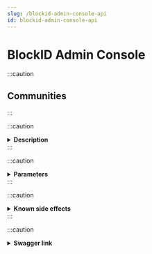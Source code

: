 ```yaml
---
slug: /blockid-admin-console-api
id: blockid-admin-console-api
---
```


# BlockID Admin Console

:::caution
## Communities 
:::

:::caution
<details>
<summary><b>Description</b></summary>
<br>
<b>r1/system/community_info/update API</b>: In this API, Administrators of a community can limit the number of devices a persona can be registered on. In the “persons per account” limit rule, you can set the maximum limit for devices per community. The default limit is 1 for all communities and it can also be configurable. You can also configure the “persons Limit Rule” in which there are two configurable options to regulate the behavior when a user tries to add the same persona on an <b>n+1</b> device where the maximum limit of devices is <b>n</b>. 
</details>
:::

:::caution
<details>
<summary><b>Parameters</b></summary>
<br>
The parameters are: 
<ol>
<li><b>personsPerAccount</b>: The default value is <b>1</b>.</li>
<li><b>personsLimitRule</b>: The default option is <b>reject</b>. The configurable options are: </li>
<ol>
<li><b>reject</b>: If the maximum limit number for devices per community is reached, and the rule is set to reject then any attempts to link more accounts are rejected.</li>
<li><b>cleanup</b>: If the maximum limit number for devices per community is reached, and the rule is cleanup then currently linked accounts are unlinked until there is room to add a new one.</li>
</ol>
</ol>
</details>
:::

:::caution
<details>
<summary><b>Known side effects</b></summary>
<br>
When the “personsPerAccount” limit is set to 1 and the “personLimitRule” rule is set to ‘cleanup’, the passwordless login will happen on the first device (<b>device1</b>) and you can link the second device (<b>device2</b>) using the magic link. Now the <b>device1</b> is no longer authorized for the account, but your login session does not expire. However, once you log out, you should not be able to use <b>device1</b> for passwordless login.
</details>
:::

:::caution
<details>
<summary><b>Swagger link</b></summary>

[Update Tenant and Community Info](https://1k-dev.1kosmos.net/swagger-ui.html?urls.primaryName=System%20APIs#/Tenant/Community/updateTenantAndCommunityUsingPOST)
:::

:::danger
## Magic Link
:::

:::caution
<details>
<summary><b>Description</b></summary>
<br>
<b>r2/acr/community/community/code</b> API: 
In this API, a new option has been introduced to send the invitation magic link via SMS to end-users. The phone number of the user will be picked up from the directory and shown as an option to the administrator to be used for the delivery of the magic link.
</details>
:::

:::caution
<details>
<summary><b>Parameters</b></summary>
<br>
There are two additional parameters <b>smsTo</b> and <b>smsTemplateB64</b> added these behave the same way as <b>emailTo</b> and <b>emailTemplateB64</b>.
<ol>
<li><b>smsTo</b>: The value includes a mobile number prefixed with the country code.</li>
<li><b>smsTemplateB64</b>: This includes the invitation template created to send in the SMS invite.</li>
</ol>
</details>
:::
 
 :::danger
 ## OTP Enhancements
:::

:::caution
<details>
<summary><b>Description</b></summary>
<br>
<b>/api/r2/otp/generate</b> API: 
This API will be used to obtain the value of the OTP that was sent to the user.

If any of the following attributes are provided, this API schedules OTP to be generated or delivered asynchronously.    
•	emailTo
•	smsTo
•	voiceTo
If none of the destinations is provided, this API will return the OTP code in response to the API as ECDSA encrypted JSON {code: “xxxx”} synchronously. 

</details>
:::

:::caution
<details>
<summary><b>Parameters</b></summary>
<br>
If any of the following attributes are provided, this API schedules OTP to be generated or delivered asynchronously.    
<ol>
<li><b>emailTo</b>: The value includes the email address of the user.</li>
<li><b>smsTo</b>: The value includes a mobile number prefixed with the country code.</li>
<li><b>voiceTo</b>: The value includes a mobile number prefixed with the country code.</li>
</ol>
</details>
:::

:::caution
<details>
<summary><b>Swagger link</b></summary>

[Request new OTP code](https://1k-dev.1kosmos.net/swagger-ui.html?urls.primaryName=OTP%20APIs#/OTP/generateNewOTPCodeUsingPOST)
:::

